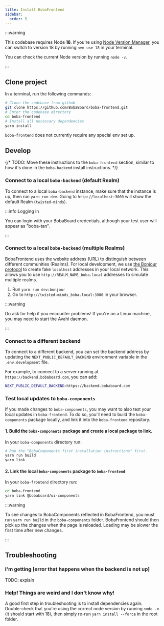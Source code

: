```yaml
---
title: Install BobaFrontend
sidebar:
  order: 5
---
```


:::warning

This codebase requires Node **18**. If you're using
[Node Version Manager](https://github.com/nvm-sh/nvm), you can switch to version
18 by running `nvm use 18` in your terminal.

You can check the current Node version by running `node -v`.

:::

## Clone project

In a terminal, run the following commands:

```bash showLineNumbers
# Clone the codebase from github
git clone https://github.com/BobaBoard/boba-frontend.git
# Enter the codebase directory
cd boba-frontend
# Install all necessary dependencies
yarn install
```

`boba-frontend` does not currently require any special env set up.

## Develop

{/* TODO: Move these instructions to the `boba-frontend` section, similar to how it's done in the `boba-backend` install instructions. */}

### Connect to a local `boba-backend` (default Realm)

To connect to a local `boba-backend` instance, make sure that the instance is
up, then run `yarn run dev`. Going to `http://localhost:3000` will show the
default Realm (`twisted-minds`).

:::info Logging in

You can login with your BobaBoard credentials, although your test user will
appear as "boba-tan".

:::

### Connect to a local `boba-backend` (multiple Realms)

BobaFrontend uses the website address (URL) to distinguish between different
communities (Realms). For local development, we use
[the Bonjour protocol](https://softwarekeep.com/help-center/what-is-bonjour-service-on-windows-10)
to create fake `localhost` addresses in your local network. This allows you to
use `http://REALM_NAME_boba.local` addresses to simulate multiple realms.

1. Run `yarn run dev:bonjour`
2. Go to `http://twisted-minds_boba.local:3000` in your browser.

:::warning

Do ask for help if you encounter problems! If you're on a Linux machine, you may
need to start the Avahi daemon.

:::

### Connect to a different backend

To connect to a different backend, you can set the backend address by updating
the `NEXT_PUBLIC_DEFAULT_BACKEND` environment variable in the `.env.development`
file.

For example, to connect to a server running at `https://backend.bobaboard.com`,
you can add:

```bash showLineNumbers
NEXT_PUBLIC_DEFAULT_BACKEND=https://backend.bobaboard.com
```

### Test local updates to `boba-components`

If you made changes to `boba-components`, you may want to also test your local
updates in `boba-frontend`. To do so, you'll need to build the `boba-components`
package locally, and link it into the `boba-frontend` repository.

#### 1. Build the `boba-components` package and create a local package to link.

In your `boba-components` directory run:

```bash showLineNumbers
# Run the "BobaComponents first installation instructions" first.
yarn run build
yarn link
```

#### 2. Link the local `boba-components` package to `boba-frontend`

In your `boba-frontend` directory run:

```bash showLineNumbers
cd boba-frontend
yarn link @bobaboard/ui-components
```

:::warning

To see changes to BobaComponents reflected in BobaFrontend, you must run
`yarn run build` in the `boba-components` folder. BobaFrontend should then pick
up the changes when the page is reloaded. Loading may be slower the first time
after new changes.

:::

## Troubleshooting

### I'm getting [error that happens when the backend is not up]

TODO: explain

### Help! Things are weird and I don't know why!

A good first step in troubleshooting is to install dependencies again.
Double-check that you're using the correct node version by running `node -v` (it
should start with 18), then simply re-run `yarn install --force` in the root
folder.
